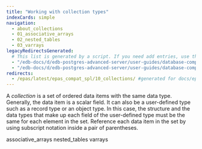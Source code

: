 ```yaml
---
title: "Working with collection types"
indexCards: simple
navigation:
  - about_collections
  - 01_associative_arrays
  - 02_nested_tables
  - 03_varrays
legacyRedirectsGenerated:
  # This list is generated by a script. If you need add entries, use the `legacyRedirects` key.
  - "/edb-docs/d/edb-postgres-advanced-server/user-guides/database-compatibility-for-oracle-developers-guide/9.6/Database_Compatibility_for_Oracle_Developers_Guide_v9.6.1.078.html"
  - "/edb-docs/d/edb-postgres-advanced-server/user-guides/database-compatibility-for-oracle-developers-guide/9.5/Database_Compatibility_for_Oracle_Developers_Guide.1.172.html"
redirects:
  - /epas/latest/epas_compat_spl/10_collections/ #generated for docs/epas/reorg-role-use-case-mode
---
```


<div id="collections" class="registered_link"></div>

A *collection* is a set of ordered data items with the same data type. Generally, the data item is a scalar field. It can also be a user-defined type such as a record type or an object type. In this case, the structure and the data types that make up each field of the user-defined type must be the same for each element in the set. Reference each data item in the set by using subscript notation inside a pair of parentheses.

<div class="toctree" maxdepth="3">

associative_arrays nested_tables varrays

</div>
